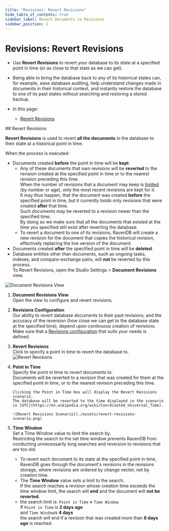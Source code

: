 ```yaml
---
title: "Revisions: Revert Revisions"
hide_table_of_contents: true
sidebar_label: Revert Documents to Revisions
sidebar_position: 2
---
```



# Revisions: Revert Revisions
<Admonition type="note" title="Note">

* Use **Revert Revisions** to revert your database to its state at 
  a specified point in time (or as close to that state as we can get).  

* Being able to bring the database back to any of its historical states 
  can, for example, ease database auditing, help understand changes made 
  in documents in their historical context, and instantly restore the 
  database to one of its past states without searching and restoring 
  a stored backup.  
  
* In this page:  
   * [Revert Revisions](../../document-extensions/revisions/revert-revisions.mdx#revert-revisions)  

</Admonition>
## Revert Revisions

**Revert Revisions** is used to revert **all the documents** in the database 
to their state at a historical point in time.  

When the process is executed:  

* Documents created **before** the point in time will be **kept**.  
   * Any of these documents that own revisions will be **reverted** 
     to the revision created at the specified point in time or to 
     the nearest revision preceding this time.  
     <Admonition type="info" title="Info">
     When the number of revisions that a document may keep is 
     [limited](../../document-extensions/revisions/overview.mdx#revisions-configuration-options)
     (by number or age), only the most recent revisions are kept 
     for it.  
     It may thus happen, that the document was created **before** 
     the specified point in time, but it currently holds only revisions 
     that were created **after** that time.  
     Such documents may be reverted to a revision newer than the specified time.  
     By doing so we make sure that all the documents that existed 
     at the time you specified still exist after reverting the database.  
     </Admonition>
   * To revert a document to one of its revisions, RavenDB will create 
     a new revision for the document that copies the historical revision, 
     effectively replacing the live version of the document.  
* Documents created **after** the specified point in time will be **deleted**.  
* Database entities other than documents, such as ongoing tasks, indexes, 
  and compare-exchange pairs, will **not** be reverted by this process.  
To Revert Revisions, open the Studio Settings &gt; **Document Revisions** view.  

![Document Revisions View](./assets/revert-revisions-1.png)

1. **Document Revisions View**  
   Open the view to configure and revert revisions.  
2. **Revisions Configuration**  
   Our ability to revert database documents to their past revisions, 
   and the accuracy of the reversion (how close we can get to the database 
   state at the specified time), depend upon continuous creation 
   of revisions.  
   Make sure that a [Revisions configuration](../../document-extensions/revisions/overview.mdx#revisions-configuration) 
   that suits your needs is defined.  
3. **Revert Revisions**  
   Click to specify a point in time to revert the database to.  
![Revert Revisions](./assets/revert-revisions-2.png)

1. **Point in Time**  
   Specify the point in time to revert documents to.  
   Documents will be reverted to a revision that was created for them 
   at the specified point in time, or to the nearest revision preceding 
   this time.  
     
       Clicking the Point in Time box will display the Revert Revisions scenario.  
       The database will be reverted to the time displayed in the scenario 
       in [UTC](https://en.wikipedia.org/wiki/Coordinated_Universal_Time).  

       ![Revert Revisions Scenario](./assets/revert-revisions-scenario.png)


2. **Time Window**  
   Set a Time Window value to limit the search by.  
   Restricting the search to the set time window prevents RavenDB from 
   conducting unnecessarily long searches and reversion to revisions 
   that are too old.  
    * To revert each document to its state at the specified point in time, 
      RavenDB goes through the document's revisions in the revisions storage, 
      where revisions are ordered by change vector, not by creation time.  
    * The **Time Window** value sets a limit to the search.  
      If the search reaches a revision whose creation time exceeds the time 
      window limit, the search will **end** and the document will **not be reverted**.  
    * the search limit is: `Point in Time` **+** `Time Window`  
      <Admonition type="info" title="E.g." id="e-g" href="#e-g">
      If `Point in Time` is **2 days ago**  
      and `Time Window`is **4 days**  
      the search will end if a revision that was created more than **6 days ago** is reached.  
      </Admonition>



